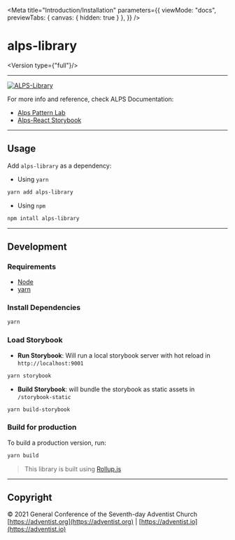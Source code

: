 
<Meta
    title="Introduction/Installation"
    parameters={{
        viewMode: "docs",
        previewTabs: {
            canvas: { hidden: true }
        },
    }}
/>

# alps-library

<Version type={"full"}/>

***
[![ALPS-Library](https://raw.githubusercontent.com/adventistchurch/alps/storybook/public/alps-storybook-logo-min.svg)](https://adventistchurch.github.io/alps/)

For more info and reference, check ALPS Documentation:

- [Alps Pattern Lab](https://alps.adventist.io/v3/)
- [Alps-React Storybook](https://alps-react.adventist.io/)

***

## Usage

Add `alps-library` as a dependency:

- Using `yarn`

```bash
yarn add alps-library
  ```

- Using `npm`

```bash
npm intall alps-library
  ```

***

## Development

### Requirements

- [Node](https://nodejs.org)
- [yarn](https://yarnpkg.com/en/docs/install)

### Install Dependencies

```bash
yarn
```

### Load Storybook

- **Run Storybook**: Will run a local storybook server with hot reload in `http://localhost:9001`

```bash
yarn storybook
  ```

- **Build Storybook**: will bundle the storybook as static assets in `/storybook-static`

```bash
yarn build-storybook
  ```

### Build for production

To build a production version, run:

```bash
yarn build
```

> This library is built using [Rollup.js](https://rollupjs.org)
***

## Copyright

&copy; 2021 General Conference of the Seventh-day Adventist Church [https://adventist.org](https://adventist.org) | [https://adventist.io](https://adventist.io)

